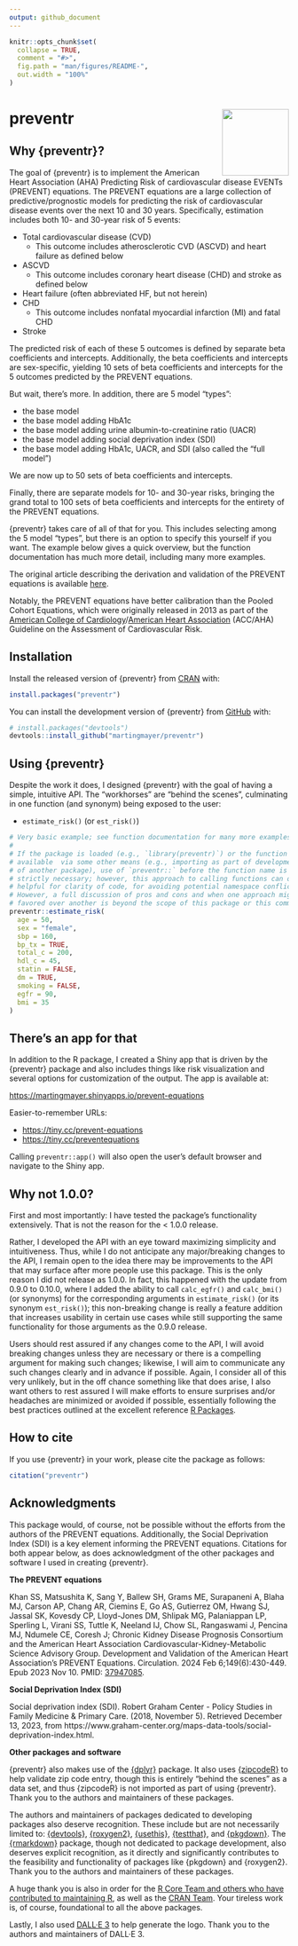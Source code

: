 ```yaml
---
output: github_document
---
```


<!-- README.md is generated from README.Rmd. Please edit that file -->

```r
knitr::opts_chunk$set(
  collapse = TRUE,
  comment = "#>",
  fig.path = "man/figures/README-",
  out.width = "100%"
)
```

# preventr <img src="man/figures/logo.png" align="right" height="120" alt="" />

<!-- badges: start -->
<!-- badges: end -->

## Why {preventr}?

The goal of {preventr} is to implement the American Heart Association (AHA) Predicting Risk of cardiovascular disease EVENTs (PREVENT) equations. The PREVENT equations are a large collection of predictive/prognostic models for predicting the risk of cardiovascular disease events over the next 10 and 30 years. Specifically, estimation includes both 10- and 30-year risk of 5 events:

- Total cardiovascular disease (CVD)
  - This outcome includes atherosclerotic CVD (ASCVD) and heart failure as 
    defined below
- ASCVD
  - This outcome includes coronary heart disease (CHD) and stroke as defined below
- Heart failure (often abbreviated HF, but not herein)
- CHD
  - This outcome includes nonfatal myocardial infarction (MI) and fatal CHD
- Stroke

The predicted risk of each of these 5 outcomes is defined by separate beta coefficients and intercepts. Additionally, the beta coefficients and intercepts are sex-specific, yielding 10 sets of beta coefficients and intercepts for the 5 outcomes predicted by the PREVENT equations. 

But wait, there's more. In addition, there are 5 model "types":

- the base model
- the base model adding HbA1c
- the base model adding urine albumin-to-creatinine ratio (UACR)
- the base model adding social deprivation index (SDI)
- the base model adding HbA1c, UACR, and SDI (also called the "full model")

We are now up to 50 sets of beta coefficients and intercepts.

Finally, there are separate models for 10- and 30-year risks, bringing the grand total to 100 sets of beta coefficients and intercepts for the entirety of the PREVENT equations.

{preventr} takes care of all of that for you. This includes selecting among the 5 model "types", but there is an option to specify this yourself if you want. The example below gives a quick overview, but the function documentation has much more detail, including many more examples.

The original article describing the derivation and validation of the PREVENT equations is available [here](https://pubmed.ncbi.nlm.nih.gov/37947085/).

Notably, the PREVENT equations have better calibration than the Pooled Cohort Equations, which were originally released in 2013 as part of the [American College of Cardiology](https://pubmed.ncbi.nlm.nih.gov/24239921/)/[American Heart Association](https://pubmed.ncbi.nlm.nih.gov/24222018/) (ACC/AHA) Guideline on the Assessment of Cardiovascular Risk.

## Installation

Install the released version of {preventr} from [CRAN](https://CRAN.R-project.org) with:

``` r
install.packages("preventr")
```

You can install the development version of {preventr} from [GitHub](https://github.com/) with:

``` r
# install.packages("devtools")
devtools::install_github("martingmayer/preventr")
```

## Using {preventr}

Despite the work it does, I designed {preventr} with the goal of having a simple,
intuitive API. The "workhorses" are "behind the scenes", culminating in one function (and synonym) being exposed to the user:

- `estimate_risk()` (or `est_risk()`) 

```r
# Very basic example; see function documentation for many more examples
# 
# If the package is loaded (e.g., `library(preventr)`) or the function is made 
# available  via some other means (e.g., importing as part of development 
# of another package), use of `preventr::` before the function name is not
# strictly necessary; however, this approach to calling functions can often be
# helpful for clarity of code, for avoiding potential namespace conflicts, etc. 
# However, a full discussion of pros and cons and when one approach might be
# favored over another is beyond the scope of this package or this comment.
preventr::estimate_risk(
  age = 50,
  sex = "female",
  sbp = 160,
  bp_tx = TRUE,
  total_c = 200,
  hdl_c = 45,
  statin = FALSE,
  dm = TRUE,
  smoking = FALSE,
  egfr = 90,
  bmi = 35
)

```

## There's an app for that

In addition to the R package, I created a Shiny app that is driven by the 
{preventr} package and also includes things like risk visualization and several
options for customization of the output. The app is available at:

[https://martingmayer.shinyapps.io/prevent-equations](https://martingmayer.shinyapps.io/prevent-equations)     
    
Easier-to-remember URLs: 

- [https://tiny.cc/prevent-equations](https://tiny.cc/prevent-equations)
- [https://tiny.cc/preventequations](https://tiny.cc/preventequations)

Calling `preventr::app()` will also open the user's default browser and navigate to the Shiny app.

## Why not 1.0.0?

First and most importantly: I have tested the package's functionality extensively. That is not the reason for the < 1.0.0 release. 

Rather, I developed the API with an eye toward maximizing simplicity and intuitiveness. Thus, while I do not anticipate any major/breaking changes to the API, I remain open to the idea there may be improvements to the API that may surface after more people use this package. This is the only reason I did not release as 1.0.0. In fact, this happened with the update from 0.9.0 to 0.10.0, where I added the ability to call `calc_egfr()` and `calc_bmi()` (or synonyms) for the corresponding arguments in `estimate_risk()` (or its synonym `est_risk()`); this non-breaking change is really a feature addition that increases usability in certain use cases while still supporting the same
functionality for those arguments as the 0.9.0 release.

Users should rest assured if any changes come to the API, I will avoid breaking changes unless they are necessary or there is a compelling argument for making such changes; likewise, I will aim to communicate any such changes clearly and in advance if possible. Again, I consider all of this very unlikely, but in the off chance something like that does arise, I also want others to rest assured I will make efforts to ensure surprises and/or headaches are minimized or avoided if possible, essentially following the best practices outlined at the excellent reference [R Packages](https://r-pkgs.org/lifecycle.html).

## How to cite

If you use {preventr} in your work, please cite the package as follows: 

```r
citation("preventr")
```

## Acknowledgments

This package would, of course, not be possible without the efforts from the authors of the PREVENT equations. Additionally, the Social Deprivation Index (SDI) is a key element informing the PREVENT equations. Citations for both appear below, as does acknowledgment of the other packages and software I used in creating {preventr}. 

**The PREVENT equations**

Khan SS, Matsushita K, Sang Y, Ballew SH, Grams ME, Surapaneni A, Blaha MJ, Carson AP, Chang AR, Ciemins E, Go AS, Gutierrez OM, Hwang SJ, Jassal SK, Kovesdy CP, Lloyd-Jones DM, Shlipak MG, Palaniappan LP, Sperling L, Virani SS, Tuttle K, Neeland IJ, Chow SL, Rangaswami J, Pencina MJ, Ndumele CE, Coresh J; Chronic Kidney Disease Prognosis Consortium and the American Heart Association Cardiovascular-Kidney-Metabolic Science Advisory Group. Development and Validation of the American Heart Association's PREVENT Equations. Circulation. 2024 Feb 6;149(6):430-449. Epub 2023 Nov 10. PMID: [37947085](https://pubmed.ncbi.nlm.nih.gov/37947085/).

**Social Deprivation Index (SDI)**

Social deprivation index (SDI). Robert Graham Center - Policy Studies in Family Medicine & Primary Care. (2018, November 5). Retrieved December 13, 2023, from https://www.graham-center.org/maps-data-tools/social-deprivation-index.html.

**Other packages and software**

{preventr} also makes use of the [{dplyr}](https://CRAN.R-project.org/package=dplyr) package. It also uses [{zipcodeR}](https://CRAN.R-project.org/package=zipcodeR) to help validate zip code entry, though this is entirely "behind the scenes" as a data set, and thus {zipcodeR} is not imported as part of using {preventr}. Thank you to the authors and maintainers of these packages. 

The authors and maintainers of packages dedicated to developing packages also deserve recognition. These include but are not necessarily limited to: [{devtools}](https://CRAN.R-project.org/package=devtools), [{roxygen2}](https://CRAN.R-project.org/package=roxygen2), [{usethis}](https://CRAN.R-project.org/package=usethis), [{testthat}](https://CRAN.R-project.org/package=testthat), and [{pkgdown}](https://CRAN.R-project.org/package=pkgdown). The  [{rmarkdown}](https://CRAN.R-project.org/package=rmarkdown) package, though not dedicated to package development, also deserves explicit recognition, as it directly and significantly contributes to the feasibility and functionality of packages like {pkgdown} and {roxygen2}. Thank you to the authors and maintainers of these packages.

A huge thank you is also in order for the [R Core Team and others who have contributed to maintaining R](https://www.r-project.org/contributors.html), as well as the [CRAN Team](https://CRAN.R-project.org/CRAN_team.htm). Your tireless work is, of course, foundational to all the above packages.

Lastly, I also used [DALL·E 3](https://openai.com/dall-e-3) to help generate the logo. Thank you to the authors and maintainers of DALL·E 3.
